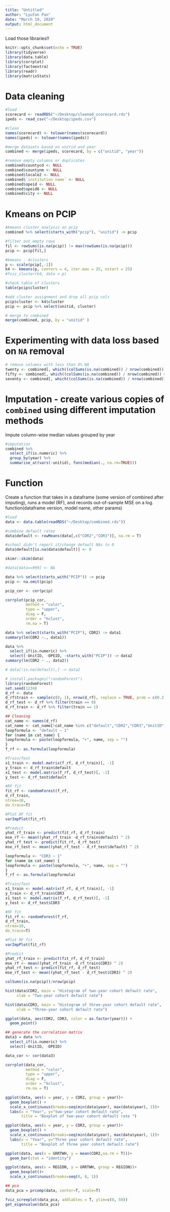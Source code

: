 ```yaml
---
title: "Untitled"
author: "Lyufan Pan"
date: "March 19, 2020"
output: html_document
---
```

Load those libraries!!
```r
knitr::opts_chunk$set(echo = TRUE)
library(tidyverse)
library(data.table)
library(corrplot)
library(factoextra)
library(readr)
library(matrixStats)
```

# Data cleaning
```r
#load
scorecard <- readRDS("~/Desktop/cleaned_scorecard.rds")
ipeds <- read_csv("~/Desktop/ipeds.csv")

#clean
names(scorecard) <- tolower(names(scorecard))
names(ipeds) <- tolower(names(ipeds))

#merge datasets based on unitid and year
combined <- merge(ipeds, scorecard, by = c("unitid", "year"))

#remove empty columns or duplicates 
combined$countycd <- NULL
combined$countynm <- NULL
combined$locale2 <- NULL
combined$`institution name` <- NULL
combined$opeid <- NULL
combined$opeid6 <- NULL
combined$city <- NULL
```

# Kmeans on PCIP
```r
#kmeans cluster analysis on pcip
combined %>% select(starts_with("pcip"), "unitid") -> pcip

#filter out empty rows
fil <- rowSums(is.na(pcip)) != max(rowSums(is.na(pcip)))
pcip <- pcip[fil,]

#kmeans - 4clusters
p <- scale(pcip[,-1])
k4 <- kmeans(p, centers = 4, iter.max = 25, nstart = 25)
#fviz_cluster(k4, data = p)

#check table of clusters
table(pcip$cluster)

#add cluster assignment and drop all pcip cols
pcip$cluster <- k4$cluster
pcip <- pcip %>% select(unitid, cluster)

# merge to combined
merge(combined, pcip, by = "unitid" )
```







# Experimenting with data loss based on `NA` removal
```r
# remove columns with less than X% NA
twenty <- combined[, which((colSums(is.na(combined)) / nrow(combined)) > 0.2) ]
fifty <- combined[, which((colSums(is.na(combined)) / nrow(combined)) > 0.5) ]
seventy <- combined[, which((colSums(is.na(combined)) / nrow(combined)) > 0.7) ]
```



# Imputation - create various copies of `combined` using different imputation methods
Impute column-wise median values grouped by year
```r
#imputation
combined %>%
  select_if(is.numeric) %>%
  group_by(year) %>%
  summarise_at(vars(-unitid), funs(median(., na.rm=TRUE)))
```



# Function
Create a function that takes in a dataframe (some version of combined after imputing), runs a model (RF), and records out-of-sample MSE on a log.  
function(dataframe version, model name, other params)






```r
#load
data <- data.table(readRDS("~/Desktop/combined.rds"))

#combine default rates
data$default <- rowMeans(data[,c("CDR2","CDR3")], na.rm = T)

#school didn't report it/change default NAs to 0
data$default[is.na(data$default)] <- 0
```

```r
skimr::skim(data)
```







```r
#data[data==999] <- NA
```



```r
data %>% select(starts_with("PCIP")) -> pcip
pcip <- na.omit(pcip)

pcip_cor <- cor(pcip)

corrplot(pcip_cor,
         method = "color",
         type = "upper",
         diag = F,
         order = "hclust",
         rm.na = T)
```

```r
data %>% select(starts_with("PCIP"), CDR2) -> data1
summary(lm(CDR2 ~., data1))
```

```r
data %>% 
  select_if(is.numeric) %>%
  select(-UnitID, -OPEID, -starts_with("PCIP")) -> data2
summary(lm(CDR2 ~ ., data2))
```

```r
# data[!is.na(default),] -> data2
```

```r
# install.packages("randomForest")
library(randomForest)
set.seed(1234)
d_rf <- data
d_rf$train <- sample(c(0, 1), nrow(d_rf), replace = TRUE, prob = c(0.2, 0.8))
d_rf_test <- d_rf %>% filter(train == 0)
d_rf_train <- d_rf %>% filter(train == 1)

## Cleaning
cat_name <- names(d_rf)
cat_name <- cat_name[!cat_name %in% c("default","CDR2","CDR3","UnitID", "Institution Name", "ZIP","STABBR","INSTNM", "train","OPEID", "OPEID6")]
loopformula <- "default ~ 1"
for (name in cat_name) {
loopformula <- paste(loopformula, "+", name, sep = "")
}
f_rf <- as.formula(loopformula)

#Train/Test
x1_train <- model.matrix(f_rf, d_rf_train)[, -1]
y_train <- d_rf_train$default
x1_test <- model.matrix(f_rf, d_rf_test)[, -1]
y_test <- d_rf_test$default

#RF fit
fit_rf <- randomForest(f_rf,
d_rf_train,
ntree=10,
do.trace=T)

#Plot RF fit
varImpPlot(fit_rf)

#Predict
yhat_rf_train <- predict(fit_rf, d_rf_train)
mse_rf <- mean((yhat_rf_train -d_rf_train$default) ^ 2)
yhat_rf_test <- predict(fit_rf, d_rf_test)
mse_rf_test <- mean((yhat_rf_test - d_rf_test$default) ^ 2)
```
```r
loopformula <- "CDR3 ~ 1"
for (name in cat_name) {
loopformula <- paste(loopformula, "+", name, sep = "")
}
f_rf <- as.formula(loopformula)

#Train/Test
x1_train <- model.matrix(f_rf, d_rf_train)[, -1]
y_train <- d_rf_train$CDR3
x1_test <- model.matrix(f_rf, d_rf_test)[, -1]
y_test <- d_rf_test$CDR3

#RF fit
fit_rf <- randomForest(f_rf,
d_rf_train,
ntree=10,
do.trace=T)

#Plot RF fit
varImpPlot(fit_rf)

#Predict
yhat_rf_train <- predict(fit_rf, d_rf_train)
mse_rf <- mean((yhat_rf_train -d_rf_train$CDR3) ^ 2)
yhat_rf_test <- predict(fit_rf, d_rf_test)
mse_rf_test <- mean((yhat_rf_test - d_rf_test$CDR3) ^ 2)
```


```r
colSums(is.na(pcip))/nrow(pcip)
```


```r
hist(data$CDR2, main = "Histogram of two-year cohort default rate",
     xlab = "Two-year cohort default rate")
```

```r
hist(data$CDR3, main = "Histogram of three-year cohort default rate",
     xlab = "Three-year cohort default rate")
```

```r
ggplot(data, aes(CDR2, CDR3, color = as.factor(year))) +
  geom_point()
```


```r
## generate the correlation matrix
data3 = data %>%
  select_if(is.numeric) %>%
  select(-UnitID, -OPEID)

data_cor <- cor(data3)

corrplot(data_cor,
         method = "color",
         type = "upper",
         diag = F,
         order = "hclust",
         rm.na = T)
```

```r
ggplot(data, aes(x = year, y = CDR2, group = year))+
  geom_boxplot() +
  scale_x_continuous(breaks=seq(min(data$year), max(data$year), 1))+
  labs(x = "Year", y="two-year cohort default rate",
       title = "Boxplot of two-year cohort default rate ")
```

```r
ggplot(data, aes(x = year, y = CDR3, group = year))+
  geom_boxplot() +
  scale_x_continuous(breaks=seq(min(data$year), max(data$year), 1))+
  labs(x = "Year", y="Three year cohort default rate",
       title = "Boxplot of three year cohort default rate")
```

```r
ggplot(data, aes(x = GRRTWH, y = mean(CDR2,na.rm = T)))+
  geom_bar(stat = "identity")
```

```r
ggplot(data, aes(x = REGION, y = GRRTWH, group = REGION))+
  geom_boxplot()+
  scale_x_continuous(breaks=seq(0, 8, 1))
```


```r
## pca
data_pca = prcomp(data, center=T, scale=T)

fviz_screeplot(data_pca, addlables = T, ylim=c(0, 50))
get_eigenvalue(data_pca)
```

